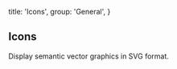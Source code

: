 
  title: 'Icons',
  group: 'General',
}

## Icons

Display semantic vector graphics in SVG format.

<Title title="Installation" desc="Install the package in your project directory." />
<Tabs initialValue="yarn">
  <Tabs.Item label="Yarn" value="yarn">
    <Spacer y={0.6} />
    <Snippet width="400px">yarn add @zeit-ui/react-icons</Snippet>
  </Tabs.Item>
  <Tabs.Item label="npm" value="npm">
    <Spacer y={0.6} />
    <Snippet width="400px">npm i @zeit-ui/react-icons</Snippet>
  </Tabs.Item>
</Tabs>

<Playground
  title="Import"
  scope={{ Icon, Github, Spacer }}
  code={`
// import * as Icon from '@zeit-ui/react-icons'
// or
// import { Github } from '@zeit-ui/react-icons'
// or, for tree-shaking:
// import Github from '@zeit-ui/react-icons/github'

<>
  <Icon.Github />
  <Spacer x={1} inline />
  <Github />
</>
`} />

<Playground
  title="Color"
  scope={{ Github }}
  code={`
<Github color="red" />
`}
/>

<Playground
  title="Sizes"
  scope={{ Github, Spacer }}
  code={`
<>
  <Github size={16} /> <Spacer inline x={.35} />
  <Github size={20} /> <Spacer inline x={.35} />
  <Github size={24} /> <Spacer inline x={.35} />
  <Github size={28} /> <Spacer inline x={.35} />
  <Github size={32} /> <Spacer inline x={.35} />
  <Github size={36} />
</>
`}
/>

<IconsGallery />

<Attributes edit="/pages/en-us/components/icons.mdx">
<Attributes.Title>Icon.Props</Attributes.Title>

| Attribute | Description  | Type            | Accepted values                  | Default |
| --------- | ------------ | --------------- | -------------------------------- | ------- |
| **color** | Icon color   | `string`        | -                                | -       |
| **size**  | Icon size    | `number`        | -                                | -       |
| ...       | Native props | `SVGAttributes` | `'id', 'name', 'className', ...` | -       |

</Attributes>

